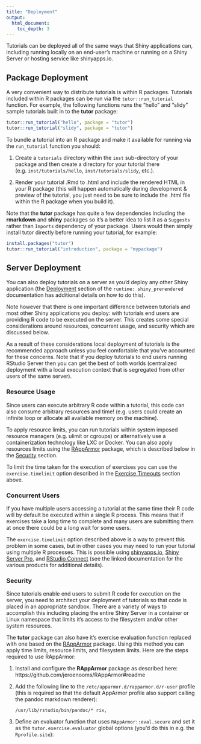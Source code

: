 ```yaml
---
title: "Deployment"
output: 
  html_document:
    toc_depth: 3
---
```


Tutorials can be deployed all of the same ways that Shiny applications can, including running locally on an end-user's machine or running on a Shiny Server or hosting service like shinyapps.io. 

## Package Deployment

A very convenient way to distribute tutorials is within R packages. Tutorials included within R packages can be run via the `tutor::run_tutorial` function. For example, the following functions runs the "hello" and "slidy" sample tutorials built in to the **tutor** package:

```r
tutor::run_tutorial("hello", package = "tutor")
tutor::run_tutorial("slidy", package = "tutor")
```

To bundle a tutorial into an R package and make it available for running via the `run_tutorial` function you should:

1. Create a `tutorials` directory within the `inst` sub-directory of your package and then create a directory for your tutorial there (e.g. `inst/tutorials/hello`, `inst/tutorials/slidy`, etc.).

2. Render your tutorial .Rmd to .html and include the rendered HTML in your R package (this will happen automatically during development & preview of the tutorial, you just need to be sure to include the .html file within the R package when you build it).

Note that the **tutor** package has quite a few dependencies including the **rmarkdown** and **shiny** packages so it's a better idea to list it as a `Suggests` rather than `Imports` dependency of your package. Users would then simply install tutor directly before running your tutorial, for example:

```r
install.packages("tutor")
tutor::run_tutorial("introduction", package = "mypackage")
```

## Server Deployment

You can also deploy tutorials on a server as you'd deploy any other Shiny application (the [Deployment](http://rmarkdown.rstudio.com/authoring_shiny_prerendered.html#deployment) section of the `runtime: shiny_prerendered` documentation has additional details on how to do this).

Note however that there is one important difference between tutorials and most other Shiny applications you deploy: with tutorials end users are providing R code to be executed on the server. This creates some special considerations around resources, concurrent usage, and security which are discussed below. 

As a result of these considerations local deployment of tutorials is the recommended approach unless you feel comfortable that you've accounted for these concerns. Note that if you deploy tutorials to end users running RStudio Server then you can get the best of both worlds (centralized deployment with a local execution context that is segregated from other users of the same server).

### Resource Usage

Since users can execute arbitrary R code within a tutorial, this code can also consume arbitrary resources and time! (e.g. users could create an infinite loop or allocate all available memory on the machine).

To apply resource limits, you can run tutorials within system imposed resource managers (e.g. ulimit or cgroups) or alternatively use a containerization technology like LXC or Docker. You can also apply resources limits using the [RAppArmor](https://cran.r-project.org/web/packages/RAppArmor/index.html) package, which is described below in the [Security](#Security) section.

To limit the time taken for the execution of exercises you can use the `exercise.timelimit` option described in the [Exercise Timeouts](#exercise-timeouts) section above.

### Concurrent Users

If you have multiple users accessing a tutorial at the same time their R code will by default be executed within a single R process. This means that if exercises take a long time to complete and many users are submitting them at once there could be a long wait for some users. 

The `exercise.timelimit` option described above is a way to prevent this problem in some cases, but in other cases you may need to run your tutorial using multiple R processes. This is possible using [shinyapps.io](http://docs.rstudio.com/shinyapps.io/applications.html#ApplicationInstances), [Shiny Server Pro](http://docs.rstudio.com/shiny-server/#utilization-scheduler), and [RStudio Connect](http://docs.rstudio.com/connect/admin/appendix-configuration.html#appendix-configuration-scheduler) (see the linked documentation for the various products for additional details).

### Security

Since tutorials enable end users to submit R code for execution on the server, you need to architect your deployment of tutorials so that code is placed in an appropriate sandbox. There are a variety of ways to accomplish this including placing the entire Shiny Server in a container or Linux namespace that limits it's access to the filesystem and/or other system resources.

The **tutor** package can also have it's exercise evaluation function replaced with one based on the [RAppArmor](https://cran.r-project.org/web/packages/RAppArmor/index.html) package. Using this method you can apply time limits, resource limits, and filesystem limits. Here are the steps required to use RAppArmor:

1. Install and configure the **RAppArmor** package as described here: https://github.com/jeroenooms/RAppArmor#readme

2. Add the following line to the `/etc/apparmor.d/rapparmor.d/r-user` profile (this is required so that the default AppArmor profile also support calling the pandoc markdown renderer):

    ```
    /usr/lib/rstudio/bin/pandoc/* rix,
    ```

3. Define an evaluator function that uses `RAppArmor::eval.secure` and set it as the `tutor.exercise.evaluator` global options (you'd do this in e.g. the `Rprofile.site`):

    <div id="exerciseevaluator"></div>
    <script type="text/javascript">loadSnippet('exerciseevaluator')</script>



